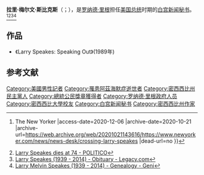 '''拉里·梅尔文·斯比克斯'''（{{lang-en|Larry Melvin Speakes}}；{{bd|1939年|9月13日|2014年|1月10日|catIdx=L}}），是[[罗纳德·里根|罗纳德·里根]]担任[[美国总统|美国总统]]时期的[[白宫新闻秘书|白宫新闻秘书]]。<ref>{{Cite web |url=https://www.newyorker.com/news/news-desk/crossing-larry-speakes |title=Crossing Larry Speakes {{!}} The New Yorker |access-date=2020-12-06 |archive-date=2020-10-21 |archive-url=https://web.archive.org/web/20201021143616/https://www.newyorker.com/news/news-desk/crossing-larry-speakes |dead-url=no }}</ref><ref>[https://www.politico.com/story/2014/01/larry-speakes-reagan-spokesman-dies-102047 Larry Speakes dies at 74 - POLITICO]</ref><ref>[https://www.legacy.com/obituaries/thestate/obituary.aspx?n=larry-speakes&pid=169012860 Larry Speakes (1939 - 2014) - Obituary - Legacy.com]</ref><ref>[https://www.geni.com/people/Larry-Speakes/6000000035582052126 Larry Melvin Speakes (1939 - 2014) - Genealogy - Geni]</ref>

== 作品 ==
*《Larry Speakes: Speaking Out》(1989年)

== 参考文献 ==
{{Reflist}}
[[Category:美國男性記者|Category:美國男性記者]]
[[Category:罹患阿茲海默症逝世者|Category:罹患阿茲海默症逝世者]]
[[Category:密西西比州民主黨人|Category:密西西比州民主黨人]]
[[Category:總統公民獎章獲得者|Category:總統公民獎章獲得者]]
[[Category:罗纳德·里根政府人员|Category:罗纳德·里根政府人员]]
[[Category:密西西比大學校友|Category:密西西比大學校友]]
[[Category:白宫新闻秘书|Category:白宫新闻秘书]]
[[Category:密西西比州作家|Category:密西西比州作家]]